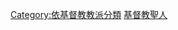 {{container}}
{{Commons category|Christian saints by denomination}}
[[Category:依基督教教派分類|Category:依基督教教派分類]]
[[Category:基督教聖人|]]